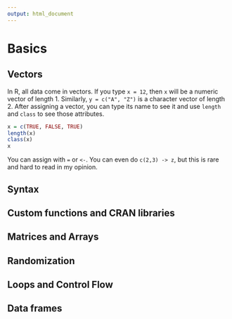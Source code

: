 ```yaml
---
output: html_document
---
```

# Basics {#basics}

## Vectors

In R, all data come in vectors. If you type `x = 12`, then `x` will be a numeric vector of length 1. Similarly, `y = c("A", "Z")` is a character vector of length 2. After assigning a vector, you can type its name to see it and use `length` and `class` to see those attributes.

```r
x = c(TRUE, FALSE, TRUE)
length(x)
class(x)
x
```

You can assign with `=` or `<-`. You can even do `c(2,3) -> z`, but this is rare and hard to read in my opinion.

## Syntax


## Custom functions and CRAN libraries




## Matrices and Arrays




## Randomization



## Loops and Control Flow


## Data frames


